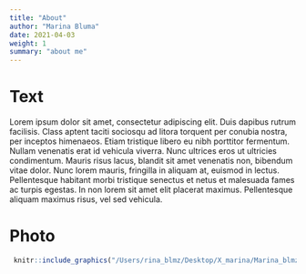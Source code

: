 ```yaml
---
title: "About"
author: "Marina Bluma"
date: 2021-04-03
weight: 1
summary: "about me"
---
```


# Text
Lorem ipsum dolor sit amet, consectetur adipiscing elit. Duis dapibus rutrum facilisis. Class aptent taciti sociosqu ad litora torquent per conubia nostra, per inceptos himenaeos. Etiam tristique libero eu nibh porttitor fermentum. Nullam venenatis erat id vehicula viverra. Nunc ultrices eros ut ultricies condimentum. Mauris risus lacus, blandit sit amet venenatis non, bibendum vitae dolor. Nunc lorem mauris, fringilla in aliquam at, euismod in lectus. Pellentesque habitant morbi tristique senectus et netus et malesuada fames ac turpis egestas. In non lorem sit amet elit placerat maximus. Pellentesque aliquam maximus risus, vel sed vehicula.

# Photo

```r
 knitr::include_graphics("/Users/rina_blmz/Desktop/X_marina/Marina_blmz/content/avatar_small.jpg")
```